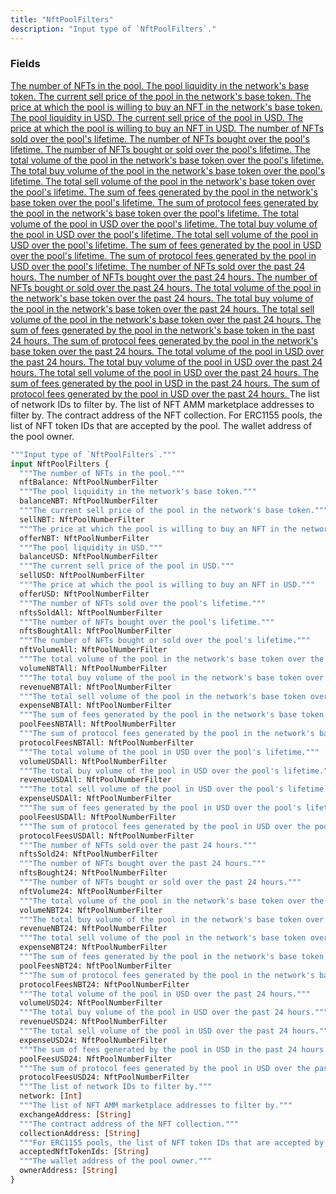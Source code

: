 ```yaml
---
title: "NftPoolFilters"
description: "Input type of `NftPoolFilters`."
---
```


### Fields

<a href="/api-reference/types/nftpoolnumberfilter">
  <ResponseField name="nftBalance" type="NftPoolNumberFilter">
    The number of NFTs in the pool.
  </ResponseField>
</a>

<a href="/api-reference/types/nftpoolnumberfilter">
  <ResponseField name="balanceNBT" type="NftPoolNumberFilter">
    The pool liquidity in the network's base token.
  </ResponseField>
</a>

<a href="/api-reference/types/nftpoolnumberfilter">
  <ResponseField name="sellNBT" type="NftPoolNumberFilter">
    The current sell price of the pool in the network's base token.
  </ResponseField>
</a>

<a href="/api-reference/types/nftpoolnumberfilter">
  <ResponseField name="offerNBT" type="NftPoolNumberFilter">
    The price at which the pool is willing to buy an NFT in the network's base token.
  </ResponseField>
</a>

<a href="/api-reference/types/nftpoolnumberfilter">
  <ResponseField name="balanceUSD" type="NftPoolNumberFilter">
    The pool liquidity in USD.
  </ResponseField>
</a>

<a href="/api-reference/types/nftpoolnumberfilter">
  <ResponseField name="sellUSD" type="NftPoolNumberFilter">
    The current sell price of the pool in USD.
  </ResponseField>
</a>

<a href="/api-reference/types/nftpoolnumberfilter">
  <ResponseField name="offerUSD" type="NftPoolNumberFilter">
    The price at which the pool is willing to buy an NFT in USD.
  </ResponseField>
</a>

<a href="/api-reference/types/nftpoolnumberfilter">
  <ResponseField name="nftsSoldAll" type="NftPoolNumberFilter">
    The number of NFTs sold over the pool's lifetime.
  </ResponseField>
</a>

<a href="/api-reference/types/nftpoolnumberfilter">
  <ResponseField name="nftsBoughtAll" type="NftPoolNumberFilter">
    The number of NFTs bought over the pool's lifetime.
  </ResponseField>
</a>

<a href="/api-reference/types/nftpoolnumberfilter">
  <ResponseField name="nftVolumeAll" type="NftPoolNumberFilter">
    The number of NFTs bought or sold over the pool's lifetime.
  </ResponseField>
</a>

<a href="/api-reference/types/nftpoolnumberfilter">
  <ResponseField name="volumeNBTAll" type="NftPoolNumberFilter">
    The total volume of the pool in the network's base token over the pool's lifetime.
  </ResponseField>
</a>

<a href="/api-reference/types/nftpoolnumberfilter">
  <ResponseField name="revenueNBTAll" type="NftPoolNumberFilter">
    The total buy volume of the pool in the network's base token over the pool's lifetime.
  </ResponseField>
</a>

<a href="/api-reference/types/nftpoolnumberfilter">
  <ResponseField name="expenseNBTAll" type="NftPoolNumberFilter">
    The total sell volume of the pool in the network's base token over the pool's lifetime.
  </ResponseField>
</a>

<a href="/api-reference/types/nftpoolnumberfilter">
  <ResponseField name="poolFeesNBTAll" type="NftPoolNumberFilter">
    The sum of fees generated by the pool in the network's base token over the pool's lifetime.
  </ResponseField>
</a>

<a href="/api-reference/types/nftpoolnumberfilter">
  <ResponseField name="protocolFeesNBTAll" type="NftPoolNumberFilter">
    The sum of protocol fees generated by the pool in the network's base token over the pool's lifetime.
  </ResponseField>
</a>

<a href="/api-reference/types/nftpoolnumberfilter">
  <ResponseField name="volumeUSDAll" type="NftPoolNumberFilter">
    The total volume of the pool in USD over the pool's lifetime.
  </ResponseField>
</a>

<a href="/api-reference/types/nftpoolnumberfilter">
  <ResponseField name="revenueUSDAll" type="NftPoolNumberFilter">
    The total buy volume of the pool in USD over the pool's lifetime.
  </ResponseField>
</a>

<a href="/api-reference/types/nftpoolnumberfilter">
  <ResponseField name="expenseUSDAll" type="NftPoolNumberFilter">
    The total sell volume of the pool in USD over the pool's lifetime.
  </ResponseField>
</a>

<a href="/api-reference/types/nftpoolnumberfilter">
  <ResponseField name="poolFeesUSDAll" type="NftPoolNumberFilter">
    The sum of fees generated by the pool in USD over the pool's lifetime.
  </ResponseField>
</a>

<a href="/api-reference/types/nftpoolnumberfilter">
  <ResponseField name="protocolFeesUSDAll" type="NftPoolNumberFilter">
    The sum of protocol fees generated by the pool in USD over the pool's lifetime.
  </ResponseField>
</a>

<a href="/api-reference/types/nftpoolnumberfilter">
  <ResponseField name="nftsSold24" type="NftPoolNumberFilter">
    The number of NFTs sold over the past 24 hours.
  </ResponseField>
</a>

<a href="/api-reference/types/nftpoolnumberfilter">
  <ResponseField name="nftsBought24" type="NftPoolNumberFilter">
    The number of NFTs bought over the past 24 hours.
  </ResponseField>
</a>

<a href="/api-reference/types/nftpoolnumberfilter">
  <ResponseField name="nftVolume24" type="NftPoolNumberFilter">
    The number of NFTs bought or sold over the past 24 hours.
  </ResponseField>
</a>

<a href="/api-reference/types/nftpoolnumberfilter">
  <ResponseField name="volumeNBT24" type="NftPoolNumberFilter">
    The total volume of the pool in the network's base token over the past 24 hours.
  </ResponseField>
</a>

<a href="/api-reference/types/nftpoolnumberfilter">
  <ResponseField name="revenueNBT24" type="NftPoolNumberFilter">
    The total buy volume of the pool in the network's base token over the past 24 hours.
  </ResponseField>
</a>

<a href="/api-reference/types/nftpoolnumberfilter">
  <ResponseField name="expenseNBT24" type="NftPoolNumberFilter">
    The total sell volume of the pool in the network's base token over the past 24 hours.
  </ResponseField>
</a>

<a href="/api-reference/types/nftpoolnumberfilter">
  <ResponseField name="poolFeesNBT24" type="NftPoolNumberFilter">
    The sum of fees generated by the pool in the network's base token in the past 24 hours.
  </ResponseField>
</a>

<a href="/api-reference/types/nftpoolnumberfilter">
  <ResponseField name="protocolFeesNBT24" type="NftPoolNumberFilter">
    The sum of protocol fees generated by the pool in the network's base token over the past 24 hours.
  </ResponseField>
</a>

<a href="/api-reference/types/nftpoolnumberfilter">
  <ResponseField name="volumeUSD24" type="NftPoolNumberFilter">
    The total volume of the pool in USD over the past 24 hours.
  </ResponseField>
</a>

<a href="/api-reference/types/nftpoolnumberfilter">
  <ResponseField name="revenueUSD24" type="NftPoolNumberFilter">
    The total buy volume of the pool in USD over the past 24 hours.
  </ResponseField>
</a>

<a href="/api-reference/types/nftpoolnumberfilter">
  <ResponseField name="expenseUSD24" type="NftPoolNumberFilter">
    The total sell volume of the pool in USD over the past 24 hours.
  </ResponseField>
</a>

<a href="/api-reference/types/nftpoolnumberfilter">
  <ResponseField name="poolFeesUSD24" type="NftPoolNumberFilter">
    The sum of fees generated by the pool in USD in the past 24 hours.
  </ResponseField>
</a>

<a href="/api-reference/types/nftpoolnumberfilter">
  <ResponseField name="protocolFeesUSD24" type="NftPoolNumberFilter">
    The sum of protocol fees generated by the pool in USD over the past 24 hours.
  </ResponseField>
</a>

<ResponseField name="network" type="[Int]">
  The list of network IDs to filter by.
</ResponseField>

<ResponseField name="exchangeAddress" type="[String]">
  The list of NFT AMM marketplace addresses to filter by.
</ResponseField>

<ResponseField name="collectionAddress" type="[String]">
  The contract address of the NFT collection.
</ResponseField>

<ResponseField name="acceptedNftTokenIds" type="[String]">
  For ERC1155 pools, the list of NFT token IDs that are accepted by the pool.
</ResponseField>

<ResponseField name="ownerAddress" type="[String]">
  The wallet address of the pool owner.
</ResponseField>


```graphql NftPoolFilters
"""Input type of `NftPoolFilters`."""
input NftPoolFilters {
  """The number of NFTs in the pool."""
  nftBalance: NftPoolNumberFilter
  """The pool liquidity in the network's base token."""
  balanceNBT: NftPoolNumberFilter
  """The current sell price of the pool in the network's base token."""
  sellNBT: NftPoolNumberFilter
  """The price at which the pool is willing to buy an NFT in the network's base token."""
  offerNBT: NftPoolNumberFilter
  """The pool liquidity in USD."""
  balanceUSD: NftPoolNumberFilter
  """The current sell price of the pool in USD."""
  sellUSD: NftPoolNumberFilter
  """The price at which the pool is willing to buy an NFT in USD."""
  offerUSD: NftPoolNumberFilter
  """The number of NFTs sold over the pool's lifetime."""
  nftsSoldAll: NftPoolNumberFilter
  """The number of NFTs bought over the pool's lifetime."""
  nftsBoughtAll: NftPoolNumberFilter
  """The number of NFTs bought or sold over the pool's lifetime."""
  nftVolumeAll: NftPoolNumberFilter
  """The total volume of the pool in the network's base token over the pool's lifetime."""
  volumeNBTAll: NftPoolNumberFilter
  """The total buy volume of the pool in the network's base token over the pool's lifetime."""
  revenueNBTAll: NftPoolNumberFilter
  """The total sell volume of the pool in the network's base token over the pool's lifetime."""
  expenseNBTAll: NftPoolNumberFilter
  """The sum of fees generated by the pool in the network's base token over the pool's lifetime."""
  poolFeesNBTAll: NftPoolNumberFilter
  """The sum of protocol fees generated by the pool in the network's base token over the pool's lifetime."""
  protocolFeesNBTAll: NftPoolNumberFilter
  """The total volume of the pool in USD over the pool's lifetime."""
  volumeUSDAll: NftPoolNumberFilter
  """The total buy volume of the pool in USD over the pool's lifetime."""
  revenueUSDAll: NftPoolNumberFilter
  """The total sell volume of the pool in USD over the pool's lifetime."""
  expenseUSDAll: NftPoolNumberFilter
  """The sum of fees generated by the pool in USD over the pool's lifetime."""
  poolFeesUSDAll: NftPoolNumberFilter
  """The sum of protocol fees generated by the pool in USD over the pool's lifetime."""
  protocolFeesUSDAll: NftPoolNumberFilter
  """The number of NFTs sold over the past 24 hours."""
  nftsSold24: NftPoolNumberFilter
  """The number of NFTs bought over the past 24 hours."""
  nftsBought24: NftPoolNumberFilter
  """The number of NFTs bought or sold over the past 24 hours."""
  nftVolume24: NftPoolNumberFilter
  """The total volume of the pool in the network's base token over the past 24 hours."""
  volumeNBT24: NftPoolNumberFilter
  """The total buy volume of the pool in the network's base token over the past 24 hours."""
  revenueNBT24: NftPoolNumberFilter
  """The total sell volume of the pool in the network's base token over the past 24 hours."""
  expenseNBT24: NftPoolNumberFilter
  """The sum of fees generated by the pool in the network's base token in the past 24 hours."""
  poolFeesNBT24: NftPoolNumberFilter
  """The sum of protocol fees generated by the pool in the network's base token over the past 24 hours."""
  protocolFeesNBT24: NftPoolNumberFilter
  """The total volume of the pool in USD over the past 24 hours."""
  volumeUSD24: NftPoolNumberFilter
  """The total buy volume of the pool in USD over the past 24 hours."""
  revenueUSD24: NftPoolNumberFilter
  """The total sell volume of the pool in USD over the past 24 hours."""
  expenseUSD24: NftPoolNumberFilter
  """The sum of fees generated by the pool in USD in the past 24 hours."""
  poolFeesUSD24: NftPoolNumberFilter
  """The sum of protocol fees generated by the pool in USD over the past 24 hours."""
  protocolFeesUSD24: NftPoolNumberFilter
  """The list of network IDs to filter by."""
  network: [Int]
  """The list of NFT AMM marketplace addresses to filter by."""
  exchangeAddress: [String]
  """The contract address of the NFT collection."""
  collectionAddress: [String]
  """For ERC1155 pools, the list of NFT token IDs that are accepted by the pool."""
  acceptedNftTokenIds: [String]
  """The wallet address of the pool owner."""
  ownerAddress: [String]
}
```
